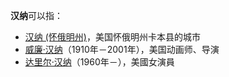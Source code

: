 '''汉纳'''可以指：

*[[汉纳_(怀俄明州)|汉纳 (怀俄明州)]]，美国怀俄明州卡本县的城市
*[[威廉·汉纳|威廉·汉纳]]（1910年－2001年），美国动画师、导演
*[[达里尔·汉纳|达里尔·汉纳]]（1960年－），美國女演員

{{Disambig|Cat=二字消歧义}}